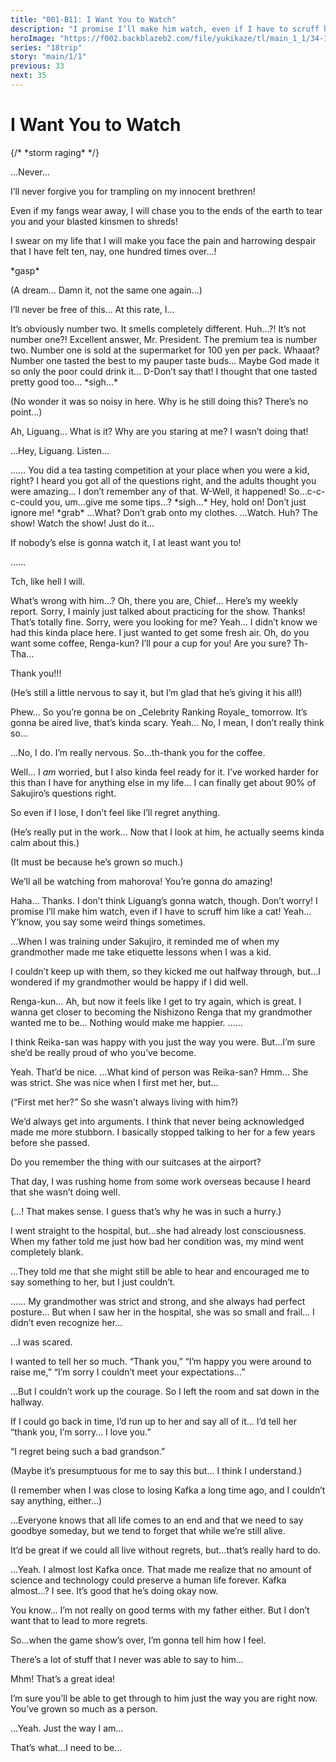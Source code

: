 ```yaml
---
title: "001-B11: I Want You to Watch"
description: "I promise I’ll make him watch, even if I have to scruff him like a cat!"
heroImage: "https://f002.backblazeb2.com/file/yukikaze/tl/main_1_1/34-1.jpg"
series: "18trip"
story: "main/1/1"
previous: 33
next: 35
---
```



# I Want You to Watch

<StoryImg src="https://f002.backblazeb2.com/file/yukikaze/assets/bg/99_006_003.jpg" type="bg grayscale" alt="Thunderstorm" />

{/* <Narration>
&ast;storm raging&ast;
</Narration> */}

<Bubble character="Kiba" unknown flip>
…Never…

I’ll never forgive you for trampling on my innocent brethren!

Even if my fangs wear away, I will chase you to the ends of the earth to tear you and your blasted kinsmen to shreds!

I swear on my life that I will make you face the pain and harrowing despair that I have felt ten, nay, one hundred times over…!
</Bubble>

<Divider loc="HAMA House - Rabbit Room" />

<StoryImg src="https://f002.backblazeb2.com/file/yukikaze/tl/main_1_1/34-1.jpg" alt="1" />

<Bubble character="Liguang">
&ast;gasp&ast;

<p class="t">(A dream… Damn it, not the same one again…)</p>

I’ll never be free of this… At this rate, I…
</Bubble>

<Divider loc="HAMA House - Living Room" />

<StoryImg src="https://f002.backblazeb2.com/file/yukikaze/tl/main_1_1/34-2.jpg" alt="2" />

<Bubble character="Kafka">
It’s obviously number two. It smells completely different.
</Bubble>

<Bubble character="Renga">
Huh…?! It’s not number one?!
</Bubble>

<Bubble character="Sakujiro">
Excellent answer, Mr. President. The premium tea is number two. Number one is sold at the supermarket for 100 yen per pack.
</Bubble>

<Bubble character="Yachiyo">
Whaaat? Number one tasted the best to my pauper taste buds… Maybe God made it so only the poor could drink it…
</Bubble>

<Bubble character="Renga">
D-Don’t say that! I thought that one tasted pretty good too…
</Bubble>

<Bubble character="Liguang">
&ast;sigh…&ast;

<p class="t">(No wonder it was so noisy in here. Why is he still doing this? There’s no point…)</p>
</Bubble>

<Bubble character="Renga">
Ah, Liguang…
</Bubble>

<Bubble character="Liguang">
What is it? Why are you staring at me?
</Bubble>

<Bubble character="Renga">
I wasn’t doing that!

…Hey, Liguang. Listen…
</Bubble>

<Bubble character="Liguang">
……
</Bubble>

<Bubble character="Renga">
You did a tea tasting competition at your place when you were a kid, right? I heard you got all of the questions right, and the adults thought you were amazing…
</Bubble>

<Bubble character="Liguang">
I don’t remember any of that.
</Bubble>

<Bubble character="Renga">
W-Well, it happened! So…c-c-c-could you, um…give me some tips…?
</Bubble>

<Bubble character="Liguang">
&ast;sigh…&ast;
</Bubble>

<Bubble character="Renga">
Hey, hold on! Don’t just ignore me! &ast;grab&ast;
</Bubble>

<Bubble character="Liguang">
…What? Don’t grab onto my clothes.
</Bubble>

<Bubble character="Renga">
…Watch.
</Bubble>

<Bubble character="Liguang">
Huh?
</Bubble>

<Bubble character="Renga">
The show! Watch the show! Just do it…

If nobody’s else is gonna watch it, I at least want you to!
</Bubble>

<Bubble character="Liguang">
……

Tch, like hell I will.
</Bubble>

<Divider loc="HAMA House - Entrance" />

<StoryImg src="https://f002.backblazeb2.com/file/yukikaze/tl/main_1_1/34-3.jpg" alt="3" />

<Bubble character="Liguang">
What’s wrong with him…?
</Bubble>

<Divider loc="HAMA House - 3F Balcony" />

<StoryImg src="https://f002.backblazeb2.com/file/yukikaze/tl/main_1_1/34-4.jpg" alt="4" />

<Bubble character="Renga">
Oh, there you are, Chief… Here’s my weekly report. Sorry, I mainly just talked about practicing for the show.
</Bubble>

<Bubble mc>
Thanks! That’s totally fine. Sorry, were you looking for me?
</Bubble>

<Bubble character="Renga">
Yeah… I didn’t know we had this kinda place here.
</Bubble>

<Bubble mc>
I just wanted to get some fresh air. Oh, do you want some coffee, Renga-kun? I’ll pour a cup for you!
</Bubble>

<Bubble character="Renga">
Are you sure? Th-Tha…

Thank you!!!
</Bubble>

<Bubble mc>
<p class="t">(He’s still a little nervous to say it, but I’m glad that he’s giving it his all!)</p>
</Bubble>

<Divider timeskip />

<Bubble mc>
Phew… So you’re gonna be on _Celebrity Ranking Royale_ tomorrow. It’s gonna be aired live, that’s kinda scary.
</Bubble>

<Bubble character="Renga">
Yeah… No, I mean, I don’t really think so…

…No, I do. I’m really nervous. So…th-thank you for the coffee.

Well… I _am_ worried, but I also kinda feel ready for it. I’ve worked harder for this than I have for anything else in my life… I can finally get about 90% of Sakujiro’s questions right.

So even if I lose, I don’t feel like I’ll regret anything.
</Bubble>

<Bubble mc>
<p class="t">(He’s really put in the work… Now that I look at him, he actually seems kinda calm about this.)</p>

<p class="t">(It must be because he’s grown so much.)</p>

We’ll all be watching from mahorova! You’re gonna do amazing!
</Bubble>

<Bubble character="Renga">
Haha… Thanks. I don’t think Liguang’s gonna watch, though.
</Bubble>

<Bubble mc>
Don’t worry! I promise I’ll make him watch, even if I have to scruff him like a cat!
</Bubble>

<Bubble character="Renga">
Yeah… Y’know, you say some weird things sometimes.

…When I was training under Sakujiro, it reminded me of when my grandmother made me take etiquette lessons when I was a kid.

I couldn’t keep up with them, so they kicked me out halfway through, but…I wondered if my grandmother would be happy if I did well.
</Bubble>

<Bubble mc>
Renga-kun…
</Bubble>

<Bubble character="Renga">
Ah, but now it feels like I get to try again, which is great. I wanna get closer to becoming the Nishizono Renga that my grandmother wanted me to be… Nothing would make me happier.
</Bubble>

<Bubble mc>
……

I think Reika-san was happy with you just the way you were. But…I’m sure she’d be really proud of who you’ve become.
</Bubble>

<Bubble character="Renga">
Yeah. That’d be nice.
</Bubble>

<Bubble mc>
…What kind of person was Reika-san?
</Bubble>

<Bubble character="Renga">
Hmm… She was strict. She was nice when I first met her, but…
</Bubble>

<Bubble mc>
<p class="t">(“First met her?” So she wasn’t always living with him?)</p>
</Bubble>

<Bubble character="Renga">
We’d always get into arguments. I think that never being acknowledged made me more stubborn. I basically stopped talking to her for a few years before she passed.

Do you remember the thing with our suitcases at the airport?

That day, I was rushing home from some work overseas because I heard that she wasn’t doing well.
</Bubble>

<Bubble mc>
<p class="t">(…! That makes sense. I guess that’s why he was in such a hurry.)</p>
</Bubble>

<Bubble character="Renga">
I went straight to the hospital, but…she had already lost consciousness. When my father told me just how bad her condition was, my mind went completely blank.

…They told me that she might still be able to hear and encouraged me to say something to her, but I just couldn’t.
</Bubble>

<Bubble mc>
……
</Bubble>

<Bubble character="Renga">
My grandmother was strict and strong, and she always had perfect posture… But when I saw her in the hospital, she was so small and frail… I didn’t even recognize her…

…I was scared.

I wanted to tell her so much. “Thank you,” “I’m happy you were around to raise me,” “I’m sorry I couldn’t meet your expectations…”

…But I couldn’t work up the courage. So I left the room and sat down in the hallway.

If I could go back in time, I’d run up to her and say all of it… I’d tell her “thank you, I’m sorry… I love you.”

“I regret being such a bad grandson.”
</Bubble>

<Bubble mc>
<p class="t">(Maybe it’s presumptuous for me to say this but… I think I understand.)</p>

<p class="t">(I remember when I was close to losing Kafka a long time ago, and I couldn’t say anything, either…)</p>

…Everyone knows that all life comes to an end and that we need to say goodbye someday, but we tend to forget that while we’re still alive.

It’d be great if we could all live without regrets, but…that’s really hard to do.
</Bubble>

<Bubble character="Renga">
…Yeah.
</Bubble>

<Bubble mc>
I almost lost Kafka once. That made me realize that no amount of science and technology could preserve a human life forever.
</Bubble>

<Bubble character="Renga">
Kafka almost…? I see. It’s good that he’s doing okay now.

You know… I’m not really on good terms with my father either. But I don’t want that to lead to more regrets.

So…when the game show’s over, I’m gonna tell him how I feel.

There’s a lot of stuff that I never was able to say to him…
</Bubble>

<Bubble mc>
Mhm! That’s a great idea!

I’m sure you’ll be able to get through to him just the way you are right now. You’ve grown so much as a person.
</Bubble>

<Bubble character="Renga">
…Yeah. Just the way I am…

That’s what…I need to be…
</Bubble>
